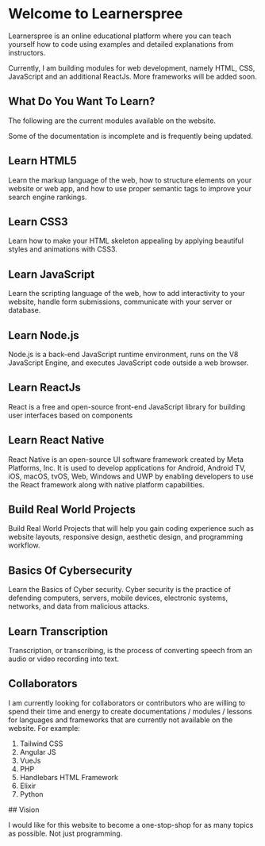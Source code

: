 
# Welcome to Learnerspree

Learnerspree is an online educational platform where you can teach yourself how to code using examples and detailed explanations from instructors.

Currently, I am building modules for web development, namely HTML, CSS, JavaScript and an additional ReactJs. More frameworks will be added soon.

## What Do You Want To Learn?

The following are the current modules available on the website.

<Callout type="warning">
  Some of the documentation is incomplete and is frequently being updated.
</Callout>

<div className="grid grid-cols-1 md:grid-cols-2 gap-8 mt-8">
  <Link
    href="/web-development/html/html"
    className="border border-[rgb(34,34,34)] rounded-lg p-4 hover:opacity-75 hover:scale-105 transition-all duration-150"
  >
    <h2 className="font-bold mb-2 text-2xl">Learn HTML5</h2>
    <p className="opacity-75 text-sm" style={{ lineHeight: 1.8 }}>
      Learn the markup language of the web, how to structure elements on your
      website or web app, and how to use proper semantic tags to improve your
      search engine rankings.
    </p>
  </Link>

<Link
  href="/web-development/css/css"
  className="border border-[#222222] rounded-lg p-4 hover:opacity-75 hover:scale-105 transition-all duration-150"
>
  <h2 className="font-bold mb-2 text-2xl">Learn CSS3</h2>
  <p className="opacity-75 text-sm" style={{ lineHeight: 1.8 }}>
    Learn how to make your HTML skeleton appealing by applying beautiful styles
    and animations with CSS3.
  </p>
</Link>

<Link
  href="/web-development/javascript/javascript"
  className="border border-[#222222] rounded-lg p-4 hover:opacity-75 hover:scale-105 transition-all duration-150"
>
  <h2 className="font-bold mb-2 text-2xl">Learn JavaScript</h2>
  <p className="opacity-75 text-sm" style={{ lineHeight: 1.8 }}>
    Learn the scripting language of the web, how to add interactivity to your
    website, handle form submissions, communicate with your server or database.
  </p>
</Link>

<Link
  href="/web-development/nodejs/nodejs"
  className="border border-[#222222] rounded-lg p-4 hover:opacity-75 hover:scale-105 transition-all duration-150"
>
  <h2 className="font-bold mb-2 text-2xl">Learn Node.js</h2>
  <p className="opacity-75 text-sm" style={{ lineHeight: 1.8 }}>
    Node.js is a back-end JavaScript runtime environment, runs on the V8
    JavaScript Engine, and executes JavaScript code outside a web browser.
  </p>
</Link>

<Link
  href="/web-development/react/react"
  className="border border-[#222222] rounded-lg p-4 hover:opacity-75 hover:scale-105 transition-all duration-150"
>
  <h2 className="font-bold mb-2 text-2xl">Learn ReactJs</h2>
  <p className="opacity-75 text-sm" style={{ lineHeight: 1.8 }}>
    React is a free and open-source front-end JavaScript library for building
    user interfaces based on components
  </p>
</Link>

<Link
  href="/react-native/react-native"
  className="border border-[#222222] rounded-lg p-4 hover:opacity-75 hover:scale-105 transition-all duration-150"
>
  <h2 className="font-bold mb-2 text-2xl">Learn React Native</h2>
  <p className="opacity-75 text-sm" style={{ lineHeight: 1.8 }}>
    React Native is an open-source UI software framework created by Meta
    Platforms, Inc. It is used to develop applications for Android, Android TV,
    iOS, macOS, tvOS, Web, Windows and UWP by enabling developers to use the
    React framework along with native platform capabilities.
  </p>
</Link>

<Link
  href="/projects/projects"
  className="border border-[#222222] rounded-lg p-4 hover:opacity-75 hover:scale-105 transition-all duration-150"
>
  <h2 className="font-bold mb-2 text-2xl">Build Real World Projects</h2>
  <p className="opacity-75 text-sm" style={{ lineHeight: 1.8 }}>
    Build Real World Projects that will help you gain coding experience such as
    website layouts, responsive design, aesthetic design, and programming
    workflow.
  </p>
</Link>

<Link
  href="/cybersecurity/introduction-to-cybersecurity/overview"
  className="border border-[#222222] rounded-lg p-4 hover:opacity-75 hover:scale-105 transition-all duration-150"
>
  <h2 className="font-bold mb-2 text-2xl">Basics Of Cybersecurity</h2>
  <p className="opacity-75 text-sm" style={{ lineHeight: 1.8 }}>
    Learn the Basics of Cyber security. Cyber security is the practice of
    defending computers, servers, mobile devices, electronic systems, networks,
    and data from malicious attacks.
  </p>
</Link>

  <Link
    href="/transcription/transcription"
    className="border border-[#222222] rounded-lg p-4 hover:opacity-75 hover:scale-105 transition-all duration-150"
  >
    <h2 className="font-bold mb-2 text-2xl">Learn Transcription</h2>
    <p className="opacity-75 text-sm" style={{ lineHeight: 1.8 }}>
      Transcription, or transcribing, is the process of converting speech from
      an audio or video recording into text.
    </p>
  </Link>
</div>

## Collaborators

I am currently looking for collaborators or contributors who are willing to spend their time and energy to create documentations / modules / lessons for languages and frameworks that are currently not available on the website. For example:

1. Tailwind CSS
2. Angular JS
3. VueJs
4. PHP
5. Handlebars HTML Framework
6. Elixir
7. Python

<Callout type="info">
## Vision

I would like for this website to become a one-stop-shop for as many topics as possible. Not just programming.

</Callout>
